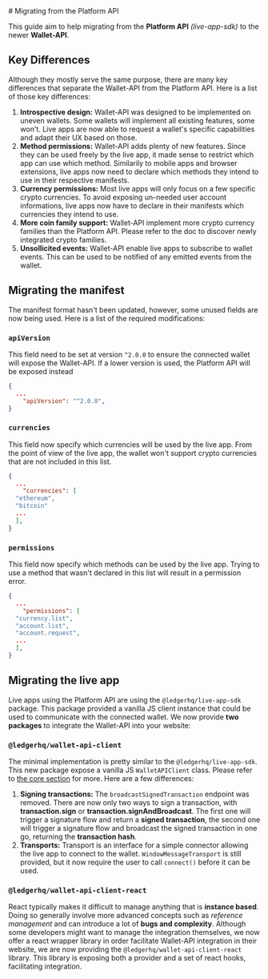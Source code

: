 <div>
  # Migrating from the Platform API

  This guide aim to help migrating from the **Platform API** _(live-app-sdk)_ to the newer **Wallet-API**.

  ## Key Differences

  Although they mostly serve the same purpose, there are many key differences that separate the Wallet-API from the
  Platform API. Here is a list of those key differences:

  1. **Introspective design:** Wallet-API was designed to be implemented on uneven wallets. Some wallets will implement
  all existing features, some won't. Live apps are now able to request a wallet's specific capabilities and adapt their
  UX based on those.
  2. **Method permissions:** Wallet-API adds plenty of new features. Since they can be used freely by the live app, it
  made sense to restrict which app can use which method. Similarily to mobile apps and browser extensions, live apps now
  need to declare which methods they intend to use in their respective manifests.
  3. **Currency permissions:** Most live apps will only focus on a few specific crypto currencies. To avoid exposing
  un-needed user account informations, live apps now have to declare in their manifests which currencies they intend to
  use.
  4. **More coin family support:** Wallet-API implement more crypto currency families than the Platform API. Please
  refer to the doc to discover newly integrated crypto families.
  5. **Unsollicited events:** Wallet-API enable live apps to subscribe to wallet events. This can be used to be notified
  of any emitted events from the wallet.

  ## Migrating the manifest

  The manifest format hasn't been updated, however, some unused fields are now being used. Here is a list of the
  required modifications:

  ### `apiVersion`

  This field need to be set at version `^2.0.0` to ensure the connected wallet will expose the Wallet-API. If a lower
  version is used, the Platform API will be exposed instead

  ```json
  {
    ...
      "apiVersion": "^2.0.0",
  }
  ```

  ### `currencies`

  This field now specify which currencies will be used by the live app. From the point of view of the live app, the
  wallet won't support crypto currencies that are not included in this list.

  ```json
  {
    ...
      "currencies": [
    "ethereum",
    "bitcoin"
    ...
    ],
  }
  ```

  ### `permissions`

  This field now specify which methods can be used by the live app. Trying to use a method that wasn't declared in this
  list will result in a permission error.

  ```json
  {
    ...
      "permissions": [
    "currency.list",
    "account.list",
    "account.request",
    ...
    ],
  }
  ```

  ## Migrating the live app

  Live apps using the Platform API are using the `@ledgerhq/live-app-sdk` package. This package provided a vanilla JS
  client instance that could be used to communicate with the connected wallet. We now provide **two packages** to
  integrate the Wallet-API into your website:

  ### `@ledgerhq/wallet-api-client`

  The minimal implementation is pretty similar to the `@ledgerhq/live-app-sdk`. This new package expose a vanilla JS
  `WalletAPIClient` class. Please refer to [the core section](../core/getting-started) for more. Here are a few differences:

  1. **Signing transactions:** The `broadcastSignedTransaction` endpoint was removed. There are now only two ways to
  sign a transaction, with **transaction.sign** or **transaction.signAndBroadcast**. The first one will trigger a
  signature flow and return a **signed transaction**, the second one will trigger a signature flow and broadcast the
  signed transaction in one go, returning the **transaction hash**.
  2. **Transports:** Transport is an interface for a simple connector allowing the live app to connect to the wallet.
  `WindowMessageTransport` is still provided, but it now require the user to call `connect()` before it can be used.

  ### `@ledgerhq/wallet-api-client-react`

  React typically makes it difficult to manage anything that is **instance based**. Doing so generally involve more
  advanced concepts such as _reference management_ and can introduce a lot of **bugs and complexity**. Although some
  developers might want to manage the integration themselves, we now offer a react wrapper library in order facilitate
  Wallet-API integration in their website, we are now providing the `@ledgerhq/wallet-api-client-react` library. This
  library is exposing both a provider and a set of react hooks, facilitating integration.

</div>
